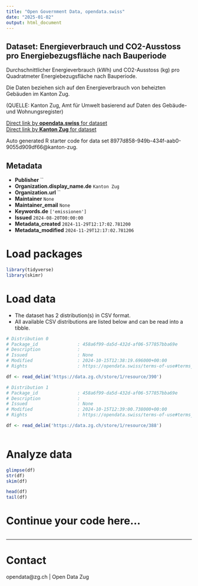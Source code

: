 ```yaml
---
title: "Open Government Data, opendata.swiss"
date: "2025-01-02"
output: html_document
---
```


## Dataset: Energieverbrauch und CO2-Ausstoss pro Energiebezugsfläche nach Bauperiode

Durchschnittlicher Energieverbrauch (kWh) und CO2-Ausstoss (kg) pro Quadratmeter Energiebezugsfläche nach Bauperiode.

Die Daten beziehen sich auf den Energieverbrauch von beheizten Gebäuden im Kanton Zug.

(QUELLE: Kanton Zug, Amt für Umwelt basierend auf Daten des Gebäude- und Wohnungsregister)

[Direct link by **opendata.swiss** for dataset](https://opendata.swiss/de/dataset/energieverbrauch-und-co2-ausstoss-pro-energiebezugsflache-nach-bauperiode)<br>
[Direct link by **Kanton Zug** for dataset](https://www.zg.ch/behoerden/gesundheitsdirektion/statistikfachstelle/themen/18-energie)

Auto generated R starter code for data set 8977d858-949b-434f-aab0-9055d909df66@kanton-zug.

## Metadata

- **Publisher** ``
- **Organization.display_name.de** `Kanton Zug`
- **Organization.url** ``
- **Maintainer** `None`
- **Maintainer_email** `None`
- **Keywords.de** `['emissionen']`
- **Issued** `2024-08-20T00:00:00`
- **Metadata_created** `2024-11-29T12:17:02.781200`
- **Metadata_modified** `2024-11-29T12:17:02.781206`


# Load packages

```r

library(tidyverse)
library(skimr)

```

# Load data

-   The dataset has 2 distribution(s) in CSV format.
-   All available CSV distributions are listed below and can be read into a tibble.

```r

# Distribution 0
# Package_id               : 458a6f99-da5d-432d-af06-577857bba69e
# Description              : 
# Issued                   : None
# Modified                 : 2024-10-15T12:38:19.696000+00:00
# Rights                   : https://opendata.swiss/terms-of-use#terms_by

df <- read_delim('https://data.zg.ch/store/1/resource/390')

# Distribution 1
# Package_id               : 458a6f99-da5d-432d-af06-577857bba69e
# Description              : 
# Issued                   : None
# Modified                 : 2024-10-15T12:39:00.738000+00:00
# Rights                   : https://opendata.swiss/terms-of-use#terms_by

df <- read_delim('https://data.zg.ch/store/1/resource/388')



```

# Analyze data

```r

glimpse(df)
str(df)
skim(df)

head(df)
tail(df)

```

# Continue your code here...

```r

```

------------------------------------------------------------------------

# Contact

opendata@zg.ch | Open Data Zug
